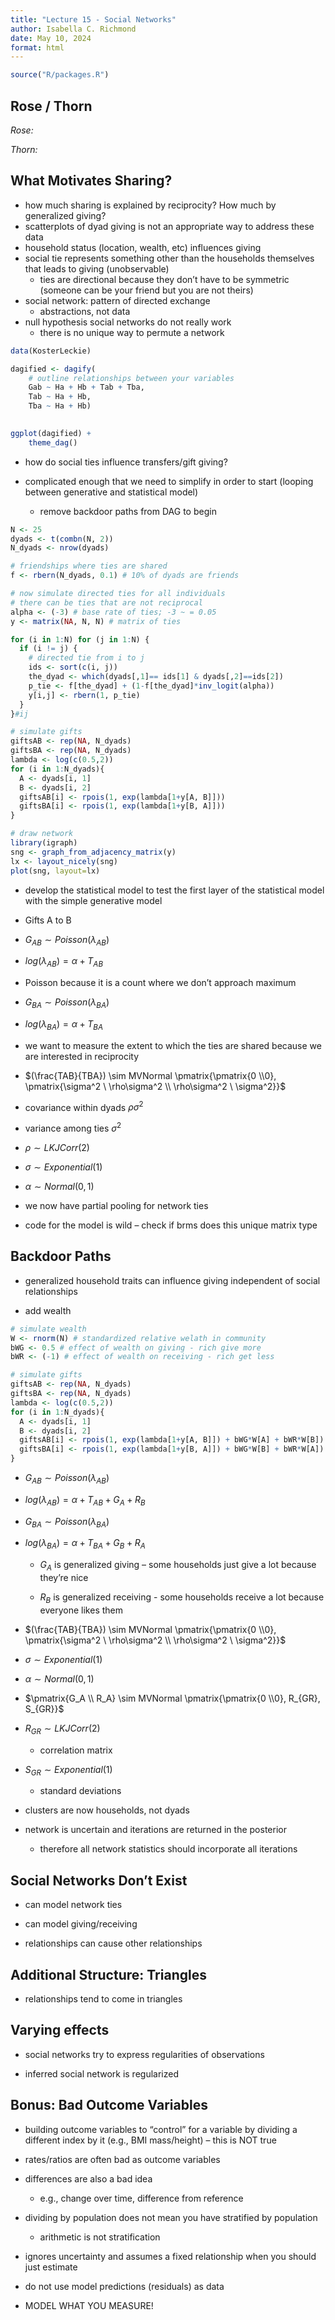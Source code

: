 ```yaml
---
title: "Lecture 15 - Social Networks"
author: Isabella C. Richmond
date: May 10, 2024
format: html
---
```


```r
source("R/packages.R")
```

## Rose / Thorn

*Rose:*

*Thorn:*

## What Motivates Sharing?

-   how much sharing is explained by reciprocity? How much by generalized giving?
-   scatterplots of dyad giving is not an appropriate way to address these data
-   household status (location, wealth, etc) influences giving
-   social tie represents something other than the households themselves that leads to giving (unobservable)
    -   ties are directional because they don't have to be symmetric (someone can be your friend but you are not theirs)
-   social network: pattern of directed exchange
    -   abstractions, not data
-   null hypothesis social networks do not really work
    -   there is no unique way to permute a network

```r
data(KosterLeckie)

dagified <- dagify(
    # outline relationships between your variables
    Gab ~ Ha + Hb + Tab + Tba,
    Tab ~ Ha + Hb,
    Tba ~ Ha + Hb)
    

ggplot(dagified) +
    theme_dag()
```

-   how do social ties influence transfers/gift giving?

-   complicated enough that we need to simplify in order to start (looping between generative and statistical model)

    -   remove backdoor paths from DAG to begin

```r
N <- 25
dyads <- t(combn(N, 2))
N_dyads <- nrow(dyads)

# friendships where ties are shared 
f <- rbern(N_dyads, 0.1) # 10% of dyads are friends 

# now simulate directed ties for all individuals 
# there can be ties that are not reciprocal
alpha <- (-3) # base rate of ties; -3 ~ = 0.05
y <- matrix(NA, N, N) # matrix of ties

for (i in 1:N) for (j in 1:N) {
  if (i != j) {
    # directed tie from i to j
    ids <- sort(c(i, j))
    the_dyad <- which(dyads[,1]== ids[1] & dyads[,2]==ids[2])
    p_tie <- f[the_dyad] + (1-f[the_dyad]*inv_logit(alpha))
    y[i,j] <- rbern(1, p_tie)
  }
}#ij

# simulate gifts
giftsAB <- rep(NA, N_dyads)
giftsBA <- rep(NA, N_dyads)
lambda <- log(c(0.5,2))
for (i in 1:N_dyads){
  A <- dyads[i, 1]
  B <- dyads[i, 2]
  giftsAB[i] <- rpois(1, exp(lambda[1+y[A, B]]))
  giftsBA[i] <- rpois(1, exp(lambda[1+y[B, A]]))
}

# draw network 
library(igraph)
sng <- graph_from_adjacency_matrix(y)
lx <- layout_nicely(sng)
plot(sng, layout=lx)
```

-   develop the statistical model to test the first layer of the statistical model with the simple generative model

-   Gifts A to B

-   $G_{AB} \sim Poisson(\lambda _{AB})$

-   $log(\lambda_{AB}) = \alpha + T_{AB}$

-   Poisson because it is a count where we don't approach maximum

-   $G_{BA} \sim Poisson(\lambda _{BA})$

-   $log(\lambda_{BA}) = \alpha + T_{BA}$

-   we want to measure the extent to which the ties are shared because we are interested in reciprocity

-   $(\frac{TAB}{TBA}) \sim MVNormal \pmatrix{\pmatrix{0 \\0}, \pmatrix{\sigma^2 \ \rho\sigma^2 \\ \rho\sigma^2 \ \sigma^2}}$

-   covariance within dyads $\rho\sigma^2$

-   variance among ties $\sigma^2$

-   $\rho \sim LKJCorr(2)$

-   $\sigma \sim Exponential(1)$

-   $\alpha \sim Normal(0,1)$

-   we now have partial pooling for network ties

-    code for the model is wild -- check if brms does this unique matrix type

## Backdoor Paths

-   generalized household traits can influence giving independent of social relationships

-   add wealth

```r
# simulate wealth 
W <- rnorm(N) # standardized relative welath in community 
bWG <- 0.5 # effect of wealth on giving - rich give more
bWR <- (-1) # effect of wealth on receiving - rich get less

# simulate gifts
giftsAB <- rep(NA, N_dyads)
giftsBA <- rep(NA, N_dyads)
lambda <- log(c(0.5,2))
for (i in 1:N_dyads){
  A <- dyads[i, 1]
  B <- dyads[i, 2]
  giftsAB[i] <- rpois(1, exp(lambda[1+y[A, B]]) + bWG*W[A] + bWR*W[B])
  giftsBA[i] <- rpois(1, exp(lambda[1+y[B, A]]) + bWG*W[B] + bWR*W[A])
}

```

-   $G_{AB} \sim Poisson(\lambda _{AB})$

-   $log(\lambda_{AB}) = \alpha + T_{AB} + G_A + R_B$

-   $G_{BA} \sim Poisson(\lambda _{BA})$

-   $log(\lambda_{BA}) = \alpha + T_{BA} + G_B + R_A$

    -   $G_A$ is generalized giving -- some households just give a lot because they're nice

    -   $R_B$ is generalized receiving - some households receive a lot because everyone likes them

-   $(\frac{TAB}{TBA}) \sim MVNormal \pmatrix{\pmatrix{0 \\0}, \pmatrix{\sigma^2 \ \rho\sigma^2 \\ \rho\sigma^2 \ \sigma^2}}$

-   $\sigma \sim Exponential(1)$

-   $\alpha \sim Normal(0,1)$

-   $\pmatrix{G_A \\ R_A} \sim MVNormal \pmatrix{\pmatrix{0 \\0}, R_{GR}, S_{GR}}$

-   $R_{GR} \sim LKJCorr(2)$

    -   correlation matrix

-   $S_{GR} \sim Exponential(1)$

    -   standard deviations

-   clusters are now households, not dyads

-   network is uncertain and iterations are returned in the posterior

    -   therefore all network statistics should incorporate all iterations

## Social Networks Don't Exist

-   can model network ties

-   can model giving/receiving

-   relationships can cause other relationships

## Additional Structure: Triangles

-   relationships tend to come in triangles

## Varying effects 

-   social networks try to express regularities of observations

-   inferred social network is regularized

## Bonus: Bad Outcome Variables

-   building outcome variables to "control" for a variable by dividing a different index by it (e.g., BMI mass/height) -- this is NOT true

-   rates/ratios are often bad as outcome variables

-   differences are also a bad idea

    -   e.g., change over time, difference from reference

-   dividing by population does not mean you have stratified by population

    -   arithmetic is not stratification

-   ignores uncertainty and assumes a fixed relationship when you should just estimate

-   do not use model predictions (residuals) as data

-   MODEL WHAT YOU MEASURE!

